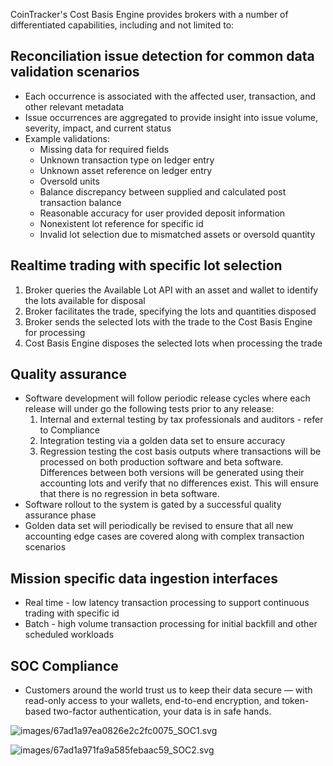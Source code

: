 CoinTracker's Cost Basis Engine provides brokers with a number of differentiated capabilities, including and not limited to:

## Reconciliation issue detection for common data validation scenarios

- Each occurrence is associated with the affected user, transaction, and other relevant metadata
- Issue occurrences are aggregated to provide insight into issue volume, severity, impact, and current status
- Example validations:
  - Missing data for required fields
  - Unknown transaction type on ledger entry
  - Unknown asset reference on ledger entry
  - Oversold units
  - Balance discrepancy between supplied and calculated post transaction balance
  - Reasonable accuracy for user provided deposit information
  - Nonexistent lot reference for specific id
  - Invalid lot selection due to mismatched assets or oversold quantity

## Realtime trading with specific lot selection

1. Broker queries the Available Lot API with an asset and wallet to identify the lots available for disposal
2. Broker facilitates the trade, specifying the lots and quantities disposed
3. Broker sends the selected lots with the trade to the Cost Basis Engine for processing
4. Cost Basis Engine disposes the selected lots when processing the trade

## Quality assurance

- Software development will follow periodic release cycles where each release will under go the following tests prior to any release:
  1. Internal and external testing by tax professionals and auditors - refer to Compliance
  2. Integration testing via a golden data set to ensure accuracy
  3. Regression testing the cost basis outputs where transactions will be processed on both production software and beta software. Differences between both versions will be generated using their accounting lots and verify that no differences exist. This will ensure that there is no regression in beta software.
- Software rollout to the system is gated by a successful quality assurance phase
- Golden data set will periodically be revised to ensure that all new accounting edge cases are covered along with complex transaction scenarios

## Mission specific data ingestion interfaces

- Real time - low latency transaction processing to support continuous trading with specific id
- Batch - high volume transaction processing for initial backfill and other scheduled workloads

## SOC Compliance

- Customers around the world trust us to keep their data secure — with read-only access to your wallets, end-to-end encryption, and token-based two-factor authentication, your data is in safe hands.

![images/67ad1a97ea0826e2c2fc0075_SOC1.svg](/images/67ad1a97ea0826e2c2fc0075_SOC1.svg)

![images/67ad1a971fa9a585febaac59_SOC2.svg](/images/67ad1a971fa9a585febaac59_SOC2.svg)
